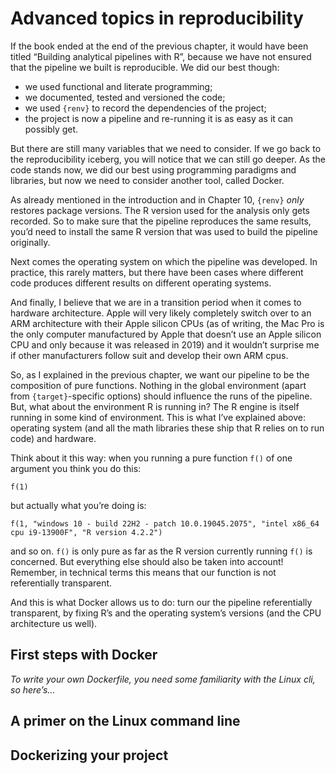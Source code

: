# Advanced topics in reproducibility

If the book ended at the end of the previous chapter, it would have been titled
"Building analytical pipelines with R", because we have not ensured that the
pipeline we built is reproducible. We did our best though:

- we used functional and literate programming;
- we documented, tested and versioned the code;
- we used `{renv}` to record the dependencies of the project;
- the project is now a pipeline and re-running it is as easy as it can possibly get.

But there are still many variables that we need to consider. If we go back to
the reproducibility iceberg, you will notice that we can still go deeper. As the
code stands now, we did our best using programming paradigms and libraries, but
now we need to consider another tool, called Docker.

As already mentioned in the introduction and in Chapter 10, `{renv}` *only*
restores package versions. The R version used for the analysis only gets
recorded. So to make sure that the pipeline reproduces the same results, you'd
need to install the same R version that was used to build the pipeline
originally.

Next comes the operating system on which the pipeline was developed. In
practice, this rarely matters, but there have been cases where different code
produces different results on different operating systems.

And finally, I believe that we are in a transition period when it comes to
hardware architecture. Apple will very likely completely switch over to an ARM
architecture with their Apple silicon CPUs (as of writing, the Mac Pro is the
only computer manufactured by Apple that doesn't use an Apple silicon CPU and
only because it was released in 2019) and it wouldn't surprise me if other
manufacturers follow suit and develop their own ARM cpus. 

So, as I explained in the previous chapter, we want our pipeline to be the composition
of pure functions. Nothing in the global environment (apart from `{target}`-specific
options) should influence the runs of the pipeline. But, what about the environment R 
is running in? The R engine is itself running in some kind of environment. This is what
I've explained above: operating system (and all the math libraries these ship that R 
relies on to run code) and hardware.

Think about it this way: when you running a pure function `f()` of one argument you think
you do this:

```
f(1)
```

but actually what you're doing is:

```
f(1, "windows 10 - build 22H2 - patch 10.0.19045.2075", "intel x86_64 cpu i9-13900F", "R version 4.2.2")
```

and so on. `f()` is only pure as far as the R version currently running `f()` is
concerned. But everything else should also be taken into account! Remember, in technical
terms this means that our function is not referentially transparent. 

And this is what Docker allows us to do: turn our the pipeline referentially
transparent, by fixing R's and the operating system's versions (and the CPU
architecture us well).


## First steps with Docker

*To write your own Dockerfile, you need some familiarity with the Linux cli, so here's...*

## A primer on the Linux command line

## Dockerizing your project

